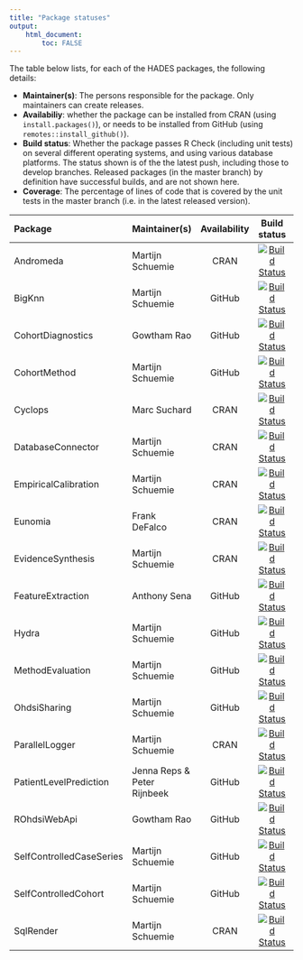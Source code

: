 ```yaml
---
title: "Package statuses"
output: 
    html_document:
        toc: FALSE
---
```


The table below lists, for each of the HADES packages, the following details:

- **Maintainer(s)**: The persons responsible for the package. Only maintainers can create releases.
- **Availabiliy**: whether the package can be installed from CRAN (using `install.packages()`), or needs to be installed from GitHub (using `remotes::install_github()`).
- **Build status**: Whether the package passes R Check (including unit tests) on several different operating systems, and using various database platforms. The status shown is of the  the latest push, including those to develop branches. Released packages (in the master branch) by definition have successful builds, and are not shown here.
- **Coverage**: The percentage of lines of code that is covered by the unit tests in the master branch (i.e. in the latest released version).


| Package             | Maintainer(s)     | Availability | Build status | Coverage   |
| :------------------ | :---------------- | :------: | :-----------: | :--------: |
| Andromeda | Martijn Schuemie  | CRAN | [![Build Status](https://github.com/OHDSI/Andromeda/workflows/R-CMD-check/badge.svg)](https://github.com/OHDSI/Andromeda/actions?query=workflow%3AR-CMD-check) | [![codecov.io](https://codecov.io/github/OHDSI/Andromeda/coverage.svg?branch=master)](https://codecov.io/github/OHDSI/Andromeda?branch=master) |
| BigKnn | Martijn Schuemie  | GitHub | [![Build Status](https://github.com/OHDSI/BigKnn/workflows/R-CMD-check/badge.svg)](https://github.com/OHDSI/BigKnn/actions?query=workflow%3AR-CMD-check) | [![codecov.io](https://codecov.io/github/OHDSI/BigKnn/coverage.svg?branch=master)](https://codecov.io/github/OHDSI/BigKnn?branch=master) |
| CohortDiagnostics | Gowtham Rao | GitHub | [![Build Status](https://github.com/OHDSI/CohortDiagnostics/workflows/R-CMD-check/badge.svg)](https://github.com/OHDSI/CohortDiagnostics/actions?query=workflow%3AR-CMD-check) | [![codecov.io](https://codecov.io/github/OHDSI/CohortDiagnostics/coverage.svg?branch=master)](https://codecov.io/github/OHDSI/CohortDiagnostics?branch=master) |
| CohortMethod | Martijn Schuemie  | GitHub | [![Build Status](https://github.com/OHDSI/CohortMethod/workflows/R-CMD-check/badge.svg)](https://github.com/OHDSI/CohortMethod/actions?query=workflow%3AR-CMD-check) | [![codecov.io](https://codecov.io/github/OHDSI/CohortMethod/coverage.svg?branch=master)](https://codecov.io/github/OHDSI/CohortMethod?branch=master) |
| Cyclops | Marc Suchard | CRAN | [![Build Status](https://github.com/OHDSI/Cyclops/workflows/R-CMD-check/badge.svg)](https://github.com/OHDSI/Cyclops/actions?query=workflow%3AR-CMD-check) | [![codecov.io](https://codecov.io/github/OHDSI/Cyclops/coverage.svg?branch=master)](https://codecov.io/github/OHDSI/Cyclops?branch=master) |
| DatabaseConnector | Martijn Schuemie  | CRAN | [![Build Status](https://github.com/OHDSI/DatabaseConnector/workflows/R-CMD-check/badge.svg)](https://github.com/OHDSI/DatabaseConnector/actions?query=workflow%3AR-CMD-check) | [![codecov.io](https://codecov.io/github/OHDSI/DatabaseConnector/coverage.svg?branch=master)](https://codecov.io/github/OHDSI/DatabaseConnector?branch=master) |
| EmpiricalCalibration | Martijn Schuemie  | CRAN | [![Build Status](https://github.com/OHDSI/EmpiricalCalibration/workflows/R-CMD-check/badge.svg)](https://github.com/OHDSI/EmpiricalCalibration/actions?query=workflow%3AR-CMD-check) | [![codecov.io](https://codecov.io/github/OHDSI/EmpiricalCalibration/coverage.svg?branch=master)](https://codecov.io/github/OHDSI/EmpiricalCalibration?branch=master) |
| Eunomia | Frank DeFalco | CRAN | [![Build Status](https://github.com/OHDSI/Eunomia/workflows/R-CMD-check/badge.svg)](https://github.com/OHDSI/Eunomia/actions?query=workflow%3AR-CMD-check) | [![codecov.io](https://codecov.io/github/OHDSI/Eunomia/coverage.svg?branch=master)](https://codecov.io/github/OHDSI/Eunomia?branch=master) |
| EvidenceSynthesis | Martijn Schuemie  | CRAN | [![Build Status](https://github.com/OHDSI/EvidenceSynthesis/workflows/R-CMD-check/badge.svg)](https://github.com/OHDSI/EvidenceSynthesis/actions?query=workflow%3AR-CMD-check) | [![codecov.io](https://codecov.io/github/OHDSI/EvidenceSynthesis/coverage.svg?branch=master)](https://codecov.io/github/OHDSI/EvidenceSynthesis?branch=master) |
| FeatureExtraction | Anthony Sena | GitHub | [![Build Status](https://github.com/OHDSI/FeatureExtraction/workflows/R-CMD-check/badge.svg)](https://github.com/OHDSI/FeatureExtraction/actions?query=workflow%3AR-CMD-check) | [![codecov.io](https://codecov.io/github/OHDSI/FeatureExtraction/coverage.svg?branch=master)](https://codecov.io/github/OHDSI/FeatureExtraction?branch=master) |
| Hydra | Martijn Schuemie  | GitHub | [![Build Status](https://github.com/OHDSI/Hydra/workflows/R-CMD-check/badge.svg)](https://github.com/OHDSI/Hydra/actions?query=workflow%3AR-CMD-check) | [![codecov.io](https://codecov.io/github/OHDSI/Hydra/coverage.svg?branch=master)](https://codecov.io/github/OHDSI/Hydra?branch=master) |
| MethodEvaluation | Martijn Schuemie  | GitHub | [![Build Status](https://github.com/OHDSI/MethodEvaluation/workflows/R-CMD-check/badge.svg)](https://github.com/OHDSI/MethodEvaluation/actions?query=workflow%3AR-CMD-check) | [![codecov.io](https://codecov.io/github/OHDSI/MethodEvaluation/coverage.svg?branch=master)](https://codecov.io/github/OHDSI/MethodEvaluation?branch=master) |
| OhdsiSharing | Martijn Schuemie  | GitHub | [![Build Status](https://github.com/OHDSI/OhdsiSharing/workflows/R-CMD-check/badge.svg)](https://github.com/OHDSI/OhdsiSharing/actions?query=workflow%3AR-CMD-check) | [![codecov.io](https://codecov.io/github/OHDSI/OhdsiSharing/coverage.svg?branch=master)](https://codecov.io/github/OHDSI/OhdsiSharing?branch=master) |
| ParallelLogger | Martijn Schuemie  | CRAN | [![Build Status](https://github.com/OHDSI/ParallelLogger/workflows/R-CMD-check/badge.svg)](https://github.com/OHDSI/ParallelLogger/actions?query=workflow%3AR-CMD-check) | [![codecov.io](https://codecov.io/github/OHDSI/ParallelLogger/coverage.svg?branch=master)](https://codecov.io/github/OHDSI/ParallelLogger?branch=master) |
| PatientLevelPrediction | Jenna Reps & Peter Rijnbeek | GitHub | [![Build Status](https://github.com/OHDSI/PatientLevelPrediction/workflows/R-CMD-check/badge.svg)](https://github.com/OHDSI/PatientLevelPrediction/actions?query=workflow%3AR-CMD-check) | [![codecov.io](https://codecov.io/github/OHDSI/PatientLevelPrediction/coverage.svg?branch=master)](https://codecov.io/github/OHDSI/PatientLevelPrediction?branch=master) |
| ROhdsiWebApi | Gowtham Rao | GitHub | [![Build Status](https://github.com/OHDSI/ROhdsiWebApi/workflows/R-CMD-check/badge.svg)](https://github.com/OHDSI/ROhdsiWebApi/actions?query=workflow%3AR-CMD-check) | [![codecov.io](https://codecov.io/github/OHDSI/ROhdsiWebApi/coverage.svg?branch=master)](https://codecov.io/github/OHDSI/ROhdsiWebApi?branch=master) |
| SelfControlledCaseSeries | Martijn Schuemie  | GitHub | [![Build Status](https://github.com/OHDSI/SelfControlledCaseSeries/workflows/R-CMD-check/badge.svg)](https://github.com/OHDSI/SelfControlledCaseSeries/actions?query=workflow%3AR-CMD-check) | [![codecov.io](https://codecov.io/github/OHDSI/SelfControlledCaseSeries/coverage.svg?branch=master)](https://codecov.io/github/OHDSI/SelfControlledCaseSeries?branch=master) |
| SelfControlledCohort | Martijn Schuemie  | GitHub | [![Build Status](https://github.com/OHDSI/SelfControlledCohort/workflows/R-CMD-check/badge.svg)](https://github.com/OHDSI/SelfControlledCohort/actions?query=workflow%3AR-CMD-check) | [![codecov.io](https://codecov.io/github/OHDSI/SelfControlledCohort/coverage.svg?branch=master)](https://codecov.io/github/OHDSI/SelfControlledCohort?branch=master) |
| SqlRender | Martijn Schuemie  | CRAN | [![Build Status](https://github.com/OHDSI/SqlRender/workflows/R-CMD-check/badge.svg)](https://github.com/OHDSI/SqlRender/actions?query=workflow%3AR-CMD-check) | [![codecov.io](https://codecov.io/github/OHDSI/SqlRender/coverage.svg?branch=master)](https://codecov.io/github/OHDSI/SqlRender?branch=master) |
